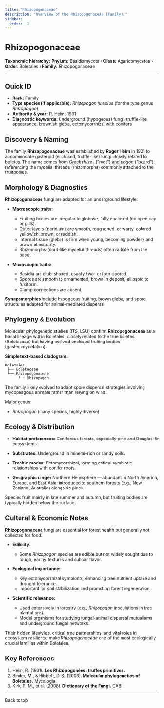 ```yaml
---
title: "Rhizopogonaceae"
description: "Overview of the Rhizopogonaceae (Family)."
sidebar:
  order: -1
---
```



# Rhizopogonaceae <Badge variant="note" text="Family" />

**Taxonomic hierarchy:** **Phylum:** Basidiomycota › **Class:** Agaricomycetes › **Order:** Boletales › **Family:** Rhizopogonaceae

---

## Quick ID
* **Rank:** Family  
* **Type species (if applicable):** _Rhizopogon luteolus_ (for the type genus _Rhizopogon_)  
* **Authority & year:** R. Heim, 1931  
* **Diagnostic keywords:** Underground (hypogeous) fungi, truffle-like appearance, brownish gleba, ectomycorrhizal with conifers  

## Discovery & Naming
The family **Rhizopogonaceae** was established by **Roger Heim** in 1931 to accommodate gasteroid (enclosed, truffle-like) fungi closely related to boletes. The name comes from Greek _rhizo-_ ("root") and _pogon_ ("beard"), referencing the mycelial threads (rhizomorphs) commonly attached to the fruitbodies.

## Morphology & Diagnostics
**Rhizopogonaceae** fungi are adapted for an underground lifestyle:

- **Macroscopic traits:**
  - Fruiting bodies are irregular to globose, fully enclosed (no open cap or gills).
  - Outer layers (peridium) are smooth, roughened, or warty, colored yellowish, brown, or reddish.
  - Internal tissue (gleba) is firm when young, becoming powdery and brown at maturity.
  - Rhizomorphs (cord-like mycelial threads) often radiate from the base.

- **Microscopic traits:**
  - Basidia are club-shaped, usually two- or four-spored.
  - Spores are smooth to ornamented, brown in deposit, ellipsoid to fusiform.
  - Clamp connections are absent.

**Synapomorphies** include hypogeous fruiting, brown gleba, and spore structures adapted for animal-mediated dispersal.

## Phylogeny & Evolution
Molecular phylogenetic studies (ITS, LSU) confirm **Rhizopogonaceae** as a basal lineage within Boletales, closely related to the true boletes (Boletaceae) but having evolved enclosed fruiting bodies (gasteromycetation).

**Simple text-based cladogram:**
```
Boletales
 ├── Boletaceae
 └── Rhizopogonaceae
      └── Rhizopogon
```
The family likely evolved to adapt spore dispersal strategies involving mycophagous animals rather than relying on wind.

Major genus:

- _Rhizopogon_ (many species, highly diverse)

## Ecology & Distribution
- **Habitat preferences:** Coniferous forests, especially pine and Douglas-fir ecosystems.
- **Substrates:** Underground in mineral-rich or sandy soils.
- **Trophic modes:** Ectomycorrhizal, forming critical symbiotic relationships with conifer roots.

- **Geographic range:** Northern Hemisphere — abundant in North America, Europe, and East Asia; introduced to southern forests (e.g., New Zealand, Australia) alongside pines.

Species fruit mainly in late summer and autumn, but fruiting bodies are typically hidden below the surface.

## Cultural & Economic Notes
**Rhizopogonaceae** fungi are essential for forest health but generally not collected for food:

- **Edibility:**
  - Some _Rhizopogon_ species are edible but not widely sought due to tough, earthy textures and subpar flavor.

- **Ecological importance:**
  - Key ectomycorrhizal symbionts, enhancing tree nutrient uptake and drought tolerance.
  - Important for soil stabilization and promoting forest regeneration.

- **Scientific relevance:**
  - Used extensively in forestry (e.g., _Rhizopogon_ inoculations in tree plantations).
  - Model organisms for studying fungal-animal dispersal mutualisms and underground fungal networks.

Their hidden lifestyles, critical tree partnerships, and vital roles in ecosystem resilience make _Rhizopogonaceae_ one of the most ecologically crucial families within Boletales.

## Key References
1. Heim, R. (1931). **Les Rhizopogonées: truffes primitives.**  
2. Binder, M., & Hibbett, D. S. (2006). **Molecular phylogenetics of Boletales.** Mycologia.  
3. Kirk, P. M., et al. (2008). **Dictionary of the Fungi.** CABI.

---

<LinkButton href="#top" variant="minimal" icon="arrow-up">
  Back to top
</LinkButton>

